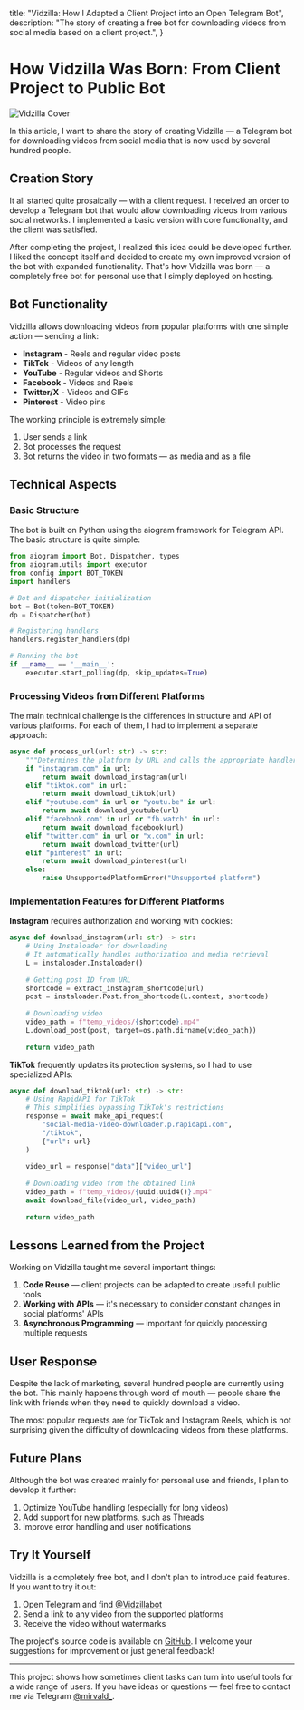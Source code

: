   title: "Vidzilla: How I Adapted a Client Project into an Open Telegram Bot",
  description: "The story of creating a free bot for downloading videos from social media based on a client project.",
}

# How Vidzilla Was Born: From Client Project to Public Bot

![Vidzilla Cover](/images/vidzilla/cover.png)

In this article, I want to share the story of creating Vidzilla — a Telegram bot for downloading videos from social media that is now used by several hundred people.

## Creation Story

It all started quite prosaically — with a client request. I received an order to develop a Telegram bot that would allow downloading videos from various social networks. I implemented a basic version with core functionality, and the client was satisfied.

After completing the project, I realized this idea could be developed further. I liked the concept itself and decided to create my own improved version of the bot with expanded functionality. That's how Vidzilla was born — a completely free bot for personal use that I simply deployed on hosting.

## Bot Functionality

Vidzilla allows downloading videos from popular platforms with one simple action — sending a link:

- **Instagram** - Reels and regular video posts
- **TikTok** - Videos of any length
- **YouTube** - Regular videos and Shorts
- **Facebook** - Videos and Reels
- **Twitter/X** - Videos and GIFs
- **Pinterest** - Video pins

The working principle is extremely simple:
1. User sends a link
2. Bot processes the request
3. Bot returns the video in two formats — as media and as a file

## Technical Aspects

### Basic Structure

The bot is built on Python using the aiogram framework for Telegram API. The basic structure is quite simple:

```python
from aiogram import Bot, Dispatcher, types
from aiogram.utils import executor
from config import BOT_TOKEN
import handlers

# Bot and dispatcher initialization
bot = Bot(token=BOT_TOKEN)
dp = Dispatcher(bot)

# Registering handlers
handlers.register_handlers(dp)

# Running the bot
if __name__ == '__main__':
    executor.start_polling(dp, skip_updates=True)
```

### Processing Videos from Different Platforms

The main technical challenge is the differences in structure and API of various platforms. For each of them, I had to implement a separate approach:

```python
async def process_url(url: str) -> str:
    """Determines the platform by URL and calls the appropriate handler"""
    if "instagram.com" in url:
        return await download_instagram(url)
    elif "tiktok.com" in url:
        return await download_tiktok(url)
    elif "youtube.com" in url or "youtu.be" in url:
        return await download_youtube(url)
    elif "facebook.com" in url or "fb.watch" in url:
        return await download_facebook(url)
    elif "twitter.com" in url or "x.com" in url:
        return await download_twitter(url)
    elif "pinterest" in url:
        return await download_pinterest(url)
    else:
        raise UnsupportedPlatformError("Unsupported platform")
```

### Implementation Features for Different Platforms

**Instagram** requires authorization and working with cookies:

```python
async def download_instagram(url: str) -> str:
    # Using Instaloader for downloading
    # It automatically handles authorization and media retrieval
    L = instaloader.Instaloader()
    
    # Getting post ID from URL
    shortcode = extract_instagram_shortcode(url)
    post = instaloader.Post.from_shortcode(L.context, shortcode)
    
    # Downloading video
    video_path = f"temp_videos/{shortcode}.mp4"
    L.download_post(post, target=os.path.dirname(video_path))
    
    return video_path
```

**TikTok** frequently updates its protection systems, so I had to use specialized APIs:

```python
async def download_tiktok(url: str) -> str:
    # Using RapidAPI for TikTok
    # This simplifies bypassing TikTok's restrictions
    response = await make_api_request(
        "social-media-video-downloader.p.rapidapi.com",
        "/tiktok",
        {"url": url}
    )
    
    video_url = response["data"]["video_url"]
    
    # Downloading video from the obtained link
    video_path = f"temp_videos/{uuid.uuid4()}.mp4"
    await download_file(video_url, video_path)
    
    return video_path
```

## Lessons Learned from the Project

Working on Vidzilla taught me several important things:

1. **Code Reuse** — client projects can be adapted to create useful public tools
2. **Working with APIs** — it's necessary to consider constant changes in social platforms' APIs
3. **Asynchronous Programming** — important for quickly processing multiple requests

## User Response

Despite the lack of marketing, several hundred people are currently using the bot. This mainly happens through word of mouth — people share the link with friends when they need to quickly download a video.

The most popular requests are for TikTok and Instagram Reels, which is not surprising given the difficulty of downloading videos from these platforms.

## Future Plans

Although the bot was created mainly for personal use and friends, I plan to develop it further:

1. Optimize YouTube handling (especially for long videos)
2. Add support for new platforms, such as Threads
3. Improve error handling and user notifications

## Try It Yourself

Vidzilla is a completely free bot, and I don't plan to introduce paid features. If you want to try it out:

1. Open Telegram and find [@Vidzillabot](https://t.me/Vidzillabot)
2. Send a link to any video from the supported platforms
3. Receive the video without watermarks

The project's source code is available on [GitHub](https://github.com/mirvald-space/Vidzilla). I welcome your suggestions for improvement or just general feedback!

---

This project shows how sometimes client tasks can turn into useful tools for a wide range of users. If you have ideas or questions — feel free to contact me via Telegram [@mirvald_](https://t.me/mirvald_). 